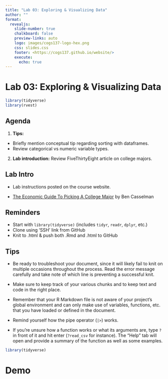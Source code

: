 ```yaml
---
title: "Lab 03: Exploring & Visualizing Data"
author: ""
format:
  revealjs:
    slide-number: true
    chalkboard: false 
    preview-links: auto
    logo: images/cogs137-logo-hex.png
    css: slides.css
    footer: <https://cogs137.github.io/website/>
    execute:
      echo: true
---
```


# Lab 03: Exploring & Visualizing Data {background-color="#0E3A53"}


```r
library(tidyverse)
library(rvest)
```

## Agenda

1. **Tips:** 
- Briefly mention conceptual tip regarding sorting with dataframes.
- Review categorical vs numeric variable types.
2. **Lab introduction:** Review FiveThirtyEight article on college majors.


## Lab Intro

- Lab instructions posted on the course website.

- [The Economic Guide To Picking A College Major](https://fivethirtyeight.com/features/the-economic-guide-to-picking-a-college-major/) by Ben Casselman
    
## Reminders

-   Start with `library(tidyverse)` (includes `tidyr`, `readr`, `dplyr`, etc.)
-   Clone using 'SSH' link from GitHub
-   Knit to .html & push both .Rmd and .html to GitHub

## Tips {.scrollable}

- Be ready to troubleshoot your document, since it will likely fail to knit on multiple occasions throughout the process. Read the error message carefully and take note of which line is preventing a successful knit.

- Make sure to keep track of your various chunks and to keep text and code in the right place.

- Remember that your R Markdown file is not aware of your project's global environment and can only make use of variables, functions, etc. that you have loaded or defined in the document.

- Remind yourself how the pipe operator (`|>`) works.

- If you're unsure how a function works or what its arguments are, type `?` in front of it and hit enter (`?read_csv` for instance). The "Help" tab will open and provide a summary of the function as well as some examples.

```r
library(tidyverse)
```

# Demo {background-color="#0E3A53"}
